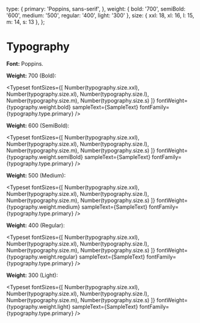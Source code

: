 
<Meta title="General/Typography" />

  type: {
    primary: 'Poppins, sans-serif',
  },
  weight: {
    bold: '700',
    semiBold: '600',
    medium: '500',
    regular: '400',
    light: '300'
  },
  size: {
    xxl: 18,
    xl: 16,
    l: 15,
    m: 14,
    s: 13
  },
};


# Typography

**Font:** Poppins.

**Weight:** 700 (Bold):

<Typeset
  fontSizes={[
    Number(typography.size.xxl),
    Number(typography.size.xl),
    Number(typography.size.l),
    Number(typography.size.m),
    Number(typography.size.s)
  ]}
  fontWeight={typography.weight.bold}
  sampleText={SampleText}
  fontFamily={typography.type.primary}
/>

**Weight:** 600 (SemiBold):

<Typeset
  fontSizes={[
    Number(typography.size.xxl),
    Number(typography.size.xl),
    Number(typography.size.l),
    Number(typography.size.m),
    Number(typography.size.s)
  ]}
  fontWeight={typography.weight.semiBold}
  sampleText={SampleText}
  fontFamily={typography.type.primary}
/>

**Weight:** 500 (Medium):

<Typeset
  fontSizes={[
    Number(typography.size.xxl),
    Number(typography.size.xl),
    Number(typography.size.l),
    Number(typography.size.m),
    Number(typography.size.s)
  ]}
  fontWeight={typography.weight.medium}
  sampleText={SampleText}
  fontFamily={typography.type.primary}
/>

**Weight:** 400 (Regular):

<Typeset
  fontSizes={[
    Number(typography.size.xxl),
    Number(typography.size.xl),
    Number(typography.size.l),
    Number(typography.size.m),
    Number(typography.size.s)
  ]}
  fontWeight={typography.weight.regular}
  sampleText={SampleText}
  fontFamily={typography.type.primary}
/>

**Weight:** 300 (Light):

<Typeset
  fontSizes={[
    Number(typography.size.xxl),
    Number(typography.size.xl),
    Number(typography.size.l),
    Number(typography.size.m),
    Number(typography.size.s)
  ]}
  fontWeight={typography.weight.light}
  sampleText={SampleText}
  fontFamily={typography.type.primary}
/>